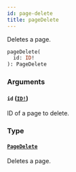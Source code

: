 ```yaml
---
id: page-delete
title: pageDelete
---
```


Deletes a page.

```graphql
pageDelete(
  id: ID!
): PageDelete

```

### Arguments

#### `id` ([`ID!`](/docs/developer/api-reference/scalars/id))

ID of a page to delete.

### Type

#### [`PageDelete`](/docs/developer/api-reference/objects/page-delete)

Deletes a page.
